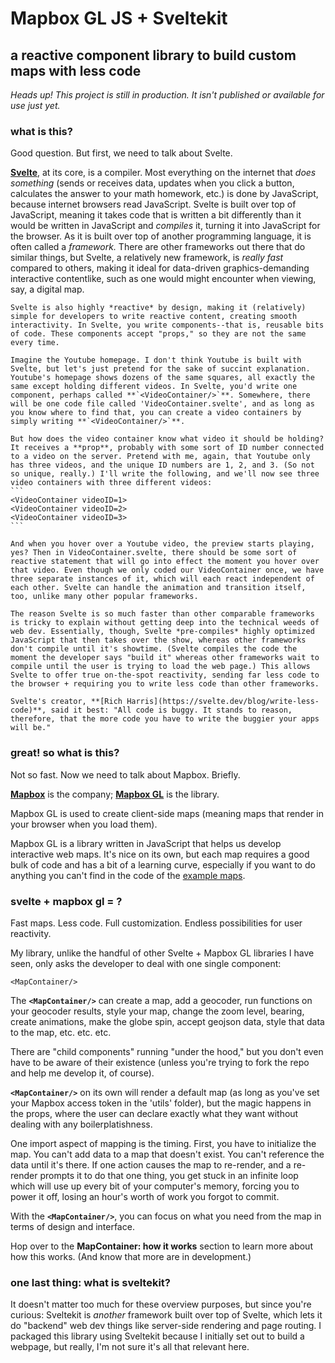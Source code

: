 

<Meta title="Start Here/what is this?" />

<style>
  {`
    .subheading {
      --mediumdark: '#999999';
      font-weight: 700;
      font-size: 13px;
      color: #999;
      letter-spacing: 6px;
      line-height: 24px;
      text-transform: uppercase;
      margin-bottom: 12px;
      margin-top: 40px;
    }

    .link-list {
      display: grid;
      grid-template-columns: 1fr;
      grid-template-rows: 1fr 1fr;
      row-gap: 10px;
    }

    @media (min-width: 620px) {
      .link-list {
        row-gap: 20px;
        column-gap: 20px;
        grid-template-columns: 1fr 1fr;
      }
    }

    @media all and (-ms-high-contrast:none) {
    .link-list {
        display: -ms-grid;
        -ms-grid-columns: 1fr 1fr;
        -ms-grid-rows: 1fr 1fr;
      }
    }

    .link-item {
      display: block;
      padding: 20px;
      border: 1px solid #00000010;
      border-radius: 5px;
      transition: background 150ms ease-out, border 150ms ease-out, transform 150ms ease-out;
      color: #333333;
      display: flex;
      align-items: flex-start;
    }

    .link-item:hover {
      border-color: #1EA7FD50;
      transform: translate3d(0, -3px, 0);
      box-shadow: rgba(0, 0, 0, 0.08) 0 3px 10px 0;
    }

    .link-item:active {
      border-color: #1EA7FD;
      transform: translate3d(0, 0, 0);
    }

    .link-item strong {
      font-weight: 700;
      display: block;
      margin-bottom: 2px;
    }

    .link-item img {
      height: 40px;
      width: 40px;
      margin-right: 15px;
      flex: none;
    }

    .link-item span,
    .link-item p {
      margin: 0;
      font-size: 14px;
      line-height: 20px;
    }

    .tip {
      display: inline-block;
      border-radius: 1em;
      font-size: 16px;
      line-height: 20px;
      font-weight: 700;
      background: #e6bcbc;
      color: #330404;
      padding: 4px 12px;
      margin-right: 10px;
      vertical-align: top;
    }

    .tip-wrapper {
      font-size: 16px;
      line-height: 20px;
      margin-top: 15px;
      margin-bottom: 15px;
    }

    .tip-wrapper code {
      font-size: 12px;
      display: inline-block;
    }
  `}
</style>

# Mapbox GL JS + Sveltekit 

## a reactive component library to build custom maps with less code


*Heads up! This project is still in production. It isn't published or available for use just yet.*

### what is this?
Good question. But first, we need to talk about Svelte.


**[Svelte]()**, at its core, is a compiler. Most everything on the internet that *does something* (sends or receives data, updates when you click a button, calculates the answer to your math homework, etc.) is done by JavaScript, because internet browsers read JavaScript. Svelte is built over top of JavaScript, meaning it takes code that is written a bit differently than it would be written in JavaScript and *compiles* it, turning it into JavaScript for the browser. As it is built over top of another programming language, it is often called a *framework.* There are other frameworks out there that do similar things, but Svelte, a relatively new framework, is *really fast* compared to others, making it ideal for data-driven graphics-demanding interactive contentlike, such as one would might encounter when viewing, say, a digital map. 

    Svelte is also highly *reactive* by design, making it (relatively) simple for developers to write reactive content, creating smooth interactivity. In Svelte, you write components--that is, reusable bits of code. These components accept "props," so they are not the same every time. 
    
    Imagine the Youtube homepage. I don't think Youtube is built with Svelte, but let's just pretend for the sake of succint explanation. Youtube's homepage shows dozens of the same squares, all exactly the same except holding different videos. In Svelte, you'd write one component, perhaps called **`<VideoContainer/>`**. Somewhere, there will be one code file called 'VideoContainer.svelte', and as long as you know where to find that, you can create a video containers by simply writing **`<VideoContainer/>`**.

    But how does the video container know what video it should be holding? It receives a **prop**, probably with some sort of ID number connected to a video on the server. Pretend with me, again, that Youtube only has three videos, and the unique ID numbers are 1, 2, and 3. (So not so unique, really.) I'll write the following, and we'll now see three video containers with three different videos:
    ```
    <VideoContainer videoID=1>
    <VideoContainer videoID=2>
    <VideoContainer videoID=3>
    ```

    And when you hover over a Youtube video, the preview starts playing, yes? Then in VideoContainer.svelte, there should be some sort of reactive statement that will go into effect the moment you hover over that video. Even though we only coded our VideoContainer once, we have three separate instances of it, which will each react independent of each other. Svelte can handle the animation and transition itself, too, unlike many other popular frameworks. 
    
    The reason Svelte is so much faster than other comparable frameworks is tricky to explain without getting deep into the technical weeds of web dev. Essentially, though, Svelte *pre-compiles* highly optimized JavaScript that then takes over the show, whereas other frameworks don't compile until it's showtime. (Svelte compiles the code the moment the developer says "build it" whereas other frameworks wait to compile until the user is trying to load the web page.) This allows Svelte to offer true on-the-spot reactivity, sending far less code to the browser + requiring you to write less code than other frameworks.

    Svelte's creator, **[Rich Harris](https://svelte.dev/blog/write-less-code)**, said it best: "All code is buggy. It stands to reason, therefore, that the more code you have to write the buggier your apps will be."

### great! so what is this?

Not so fast. Now we need to talk about Mapbox. Briefly.

**[Mapbox](https://www.mapbox.com/)** is the company; **[Mapbox GL](https://docs.mapbox.com/help/glossary/mapbox-gl/)** is the library.

Mapbox GL is used to create client-side maps (meaning maps that render in your browser when you load them).

Mapbox GL is a library written in JavaScript that helps us develop interactive web maps. It's nice on its own, but each map requires a good bulk of code and has a bit of a learning curve, especially if you want to do anything you can't find in the code of the [example maps](https://docs.mapbox.com/mapbox-gl-js/example/).

### svelte + mapbox gl = ?

Fast maps. Less code. Full customization. Endless possibilities for user reactivity.

My library, unlike the handful of other Svelte + Mapbox GL libraries I have seen, only asks the developer to deal with one single component:
```
<MapContainer/>
```

The **`<MapContainer/>`** can create a map, add a geocoder, run functions on your geocoder results, style your map, change the zoom level, bearing, create animations, make the globe spin, accept geojson data, style that data to the map, etc. etc. etc.


There are "child components" running "under the hood," but you don't even have to be aware of their existence (unless you're trying to fork the repo and help me develop it, of course).

**`<MapContainer/>`** on its own will render a default map (as long as you've set your Mapbox access token in the 'utils' folder), but the magic happens in the props, where the user can declare exactly what they want without dealing with any boilerplatishness.

One import aspect of mapping is the timing. First, you have to initialize the map. You can't add data to a map that doesn't exist. You can't reference the data until it's there. If one action causes the map to re-render, and a re-render prompts it to do that one thing, you get stuck in an infinite loop which will use up every bit of your computer's memory, forcing you to power it off, losing an hour's worth of work you forgot to commit.

With the **`<MapContainer/>`**, you can focus on what you need from the map in terms of design and interface. 

Hop over to the **MapContainer: how it works** section to learn more about how this works. (And know that more are in development.)

### one last thing: what is sveltekit?

It doesn't matter too much for these overview purposes, but since you're curious: Sveltekit is *another* framework built over top of Svelte, which lets it do "backend" web dev things like server-side rendering and page routing. I packaged this library using Sveltekit because I initially set out to build a webpage, but really, I'm not sure it's all that relevant here.







